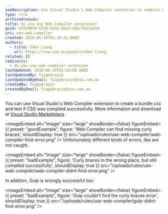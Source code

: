 ```yaml
---
seoDescription: Use Visual Studio's Web Compiler extension to compile CSS files and find missing curly braces, but note that it may not catch all errors.
type: rule
archivedreason:
title: Do you use Web Compiler extension?
guid: bf5b98f8-6720-41da-9ee3-48ecf6d1e534
uri: use-web-compiler
created: 2018-06-19T01:38:21.000Z
authors:
  - title: Eden Liang
    url: https://ssw.com.au/people/eden-liang
related: []
redirects:
  - do-you-use-web-compiler-extension
lastUpdated: 2018-06-19T01:54:08.000Z
lastUpdatedBy: TiagoAraujo
lastUpdatedByEmail: TiagoAraujo@ssw.com.au
createdBy: TiagoAraujo
createdByEmail: TiagoAraujo@ssw.com.au
---
```


You can use Visual Studio's Web Compiler extension to create a bundle.css and test if CSS was compiled successfully.
More information and download at [Visual Studio Marketplace](https://marketplace.visualstudio.com/items?itemName=MadsKristensen.WebCompiler).

<imageEmbed
  alt="Image"
  size="large"
  showBorder={false}
  figureEmbed={{
    preset: "goodExample",
    figure: 'Web Compiler can find missing curly braces',
    shouldDisplay: true
  }}
  src="/uploads/rules/use-web-compiler/web-compiler-find-error.png"
/>
Unfortunately different kinds of errors, like are not caught.

<imageEmbed
  alt="Image"
  size="large"
  showBorder={false}
  figureEmbed={{
    preset: "badExample",
    figure: 'Curly braces in the wrong place, but still compiled successfully',
    shouldDisplay: true
  }}
  src="/uploads/rules/use-web-compiler/web-compiler-didnt-find-error.png"
/>

In addition, Gulp is wrongly successful too:

<imageEmbed
  alt="Image"
  size="large"
  showBorder={false}
  figureEmbed={{
    preset: "badExample",
    figure: 'Gulp couldn\'t find the curly braces error',
    shouldDisplay: true
  }}
  src="/uploads/rules/use-web-compiler/gulp-didnt-find-error.png"
/>
